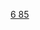 {{Navbox
|name  = 砹化合物
|state = <includeonly>{{{state|collapsed}}}</includeonly>
|title = [[砹]]化合物
|listclass = hlist
|titlestyle = 
|group1 = 砹(-I)
|list1 = 
* [[砹化氢|AtH]]
* [[砹化钠|NaAt]]
* [[砹化银|AgAt]]
* [[砹化钯|PdAt<sub>2</sub>]]
* [[砹化铅|PbAt<sub>4</sub>]]
|group2 = 砹(I)
|list2 = 
* [[次砹酸|HAtO]]
* {{le|一氯化砹 (砹化合物)|Astatine monochloride|AtCl}}
* [[溴化砹|AtBr]]
* [[一碘化砹|AtI]]{{navbox subgroup
|group1 = 有机砹(I)化合物
|list1 = 
* [[碳化四砹|At<sub>4</sub>C]]
* [[砹苯|C<sub>6</sub>H<sub>5</sub>At]]}}
|group3 = 砹(III)
|list3 = 
* [[亚砹酸|HAtO<sub>2</sub>]]{{navbox subgroup
|group1 = 有机砹(III)化合物
|list1 = 
* [[二氯化砹苯|C<sub>6</sub>H<sub>5</sub>AtCl<sub>2</sub>]]}}
|group4 = 砹(V)
|list4 = 
* [[砹酸|HAtO<sub>3</sub>]]{{navbox subgroup
|group1 = 有机砹(V)化合物
|list1 = 
* [[二氧化砹苯|C<sub>6</sub>H<sub>5</sub>AtO<sub>2</sub>]]}}
|group5 = 砹(VII)
|list5 = 
* [[高砹酸|HAtO<sub>4</sub>]]
}}<noinclude>
[[Category:砈化合物| ]]
[[Category:化学品模板|6 85]]

</noinclude>
